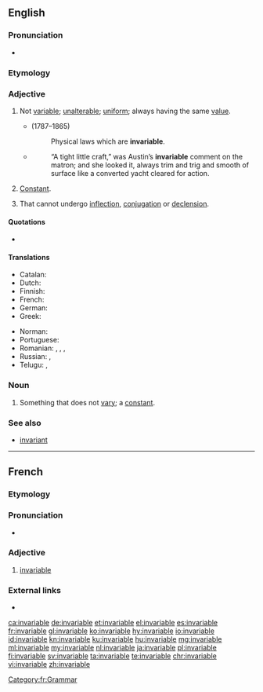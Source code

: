 ==English==

===Pronunciation===
* {{audio|en-us-invariable.ogg|Audio (US)|lang=en}}

===Etymology===
{{prefix|in|variable|lang=en}}

===Adjective===
{{en-adj|-}}

# Not [[variable]]; [[unalterable]]; [[uniform]]; always having the same [[value]].
#* {{w|Isaac Taylor}} (1787–1865)
#*: Physical laws which are '''invariable'''.
#* {{RQ:Chmbrs YngrSt|IX}}
#*: “A tight little craft,” was Austin’s '''invariable''' comment on the matron; and she looked it, always trim and trig and smooth of surface like a converted yacht cleared for action.
# {{lb|en|math}} [[constant|Constant]].
# {{lb|en|by extension|grammar|of a word, or a grammatical class}} That cannot undergo [[inflection]], [[conjugation]] or [[declension]].
#: {{ux|en|The French adjective ''marron'' (brown) is '''invariable''': it does not take the usual ''s'' in the plural.}}

====Quotations====
* {{seeCites}}

====Translations====
{{trans-top|not variable}}
* Catalan: {{t+|ca|invariable}}
* Dutch: {{t|nl|onveranderlijk}}
* Finnish: {{t+|fi|muuttumaton}}
* French: {{t+|fr|invariable}}
* German: {{t|de|unveränderlich}}
* Greek: {{t+|el|άκλιτος}}
{{trans-mid}}
* Norman: {{t|nrf|învâriabl'ye}}
* Portuguese: {{t+|pt|invariável}}
* Romanian: {{t+|ro|invariabil|m|n}}, {{t|ro|invariabilă|f}}, {{t|ro|nevariabil|m|n}}, {{t|ro|neschimbabil|m|n}}
* Russian: {{t+|ru|неизме́нный}}, {{t+|ru|неизменя́емый}}
* Telugu: {{t|te|మార్పులేని|sc=Telu}}, {{t|te|జిడ్డుగాడు|sc=Telu}}
{{trans-bottom}}

===Noun===
{{en-noun}}

# Something that does not [[vary]]; a [[constant]].

===See also===
* [[invariant]]<!-- or is it a synonym? -->

----

==French==

===Etymology===
{{prefix|in|variable|lang=fr}}

===Pronunciation===
* {{audio|Fr-invariable.ogg|Audio|lang=fr}}

===Adjective===
{{fr-adj|mf}}

# [[#English|invariable]]

===External links===
* {{R:TLFi}}

[[Category:fr:Grammar]]

[[ca:invariable]]
[[de:invariable]]
[[et:invariable]]
[[el:invariable]]
[[es:invariable]]
[[fr:invariable]]
[[gl:invariable]]
[[ko:invariable]]
[[hy:invariable]]
[[io:invariable]]
[[id:invariable]]
[[kn:invariable]]
[[ku:invariable]]
[[hu:invariable]]
[[mg:invariable]]
[[ml:invariable]]
[[my:invariable]]
[[nl:invariable]]
[[ja:invariable]]
[[pl:invariable]]
[[fi:invariable]]
[[sv:invariable]]
[[ta:invariable]]
[[te:invariable]]
[[chr:invariable]]
[[vi:invariable]]
[[zh:invariable]]